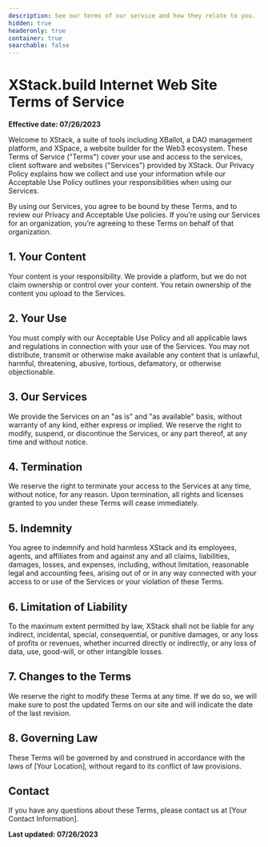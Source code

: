 ```yaml
---
description: See our terms of our service and how they relate to you.
hidden: true
headeronly: true
container: true
searchable: false
---
```


# XStack.build Internet Web Site Terms of Service

**Effective date: 07/26/2023**

Welcome to XStack, a suite of tools including XBallot, a DAO management platform, and XSpace, a website builder for the Web3 ecosystem. These Terms of Service ("Terms") cover your use and access to the services, client software and websites ("Services") provided by XStack. Our Privacy Policy explains how we collect and use your information while our Acceptable Use Policy outlines your responsibilities when using our Services.

By using our Services, you agree to be bound by these Terms, and to review our Privacy and Acceptable Use policies. If you’re using our Services for an organization, you’re agreeing to these Terms on behalf of that organization.

## 1. Your Content

Your content is your responsibility. We provide a platform, but we do not claim ownership or control over your content. You retain ownership of the content you upload to the Services.

## 2. Your Use

You must comply with our Acceptable Use Policy and all applicable laws and regulations in connection with your use of the Services. You may not distribute, transmit or otherwise make available any content that is unlawful, harmful, threatening, abusive, tortious, defamatory, or otherwise objectionable.

## 3. Our Services

We provide the Services on an "as is" and "as available" basis, without warranty of any kind, either express or implied. We reserve the right to modify, suspend, or discontinue the Services, or any part thereof, at any time and without notice.

## 4. Termination

We reserve the right to terminate your access to the Services at any time, without notice, for any reason. Upon termination, all rights and licenses granted to you under these Terms will cease immediately.

## 5. Indemnity

You agree to indemnify and hold harmless XStack and its employees, agents, and affiliates from and against any and all claims, liabilities, damages, losses, and expenses, including, without limitation, reasonable legal and accounting fees, arising out of or in any way connected with your access to or use of the Services or your violation of these Terms.

## 6. Limitation of Liability

To the maximum extent permitted by law, XStack shall not be liable for any indirect, incidental, special, consequential, or punitive damages, or any loss of profits or revenues, whether incurred directly or indirectly, or any loss of data, use, good-will, or other intangible losses.

## 7. Changes to the Terms

We reserve the right to modify these Terms at any time. If we do so, we will make sure to post the updated Terms on our site and will indicate the date of the last revision.

## 8. Governing Law

These Terms will be governed by and construed in accordance with the laws of [Your Location], without regard to its conflict of law provisions.

## Contact

If you have any questions about these Terms, please contact us at [Your Contact Information].

**Last updated: 07/26/2023**